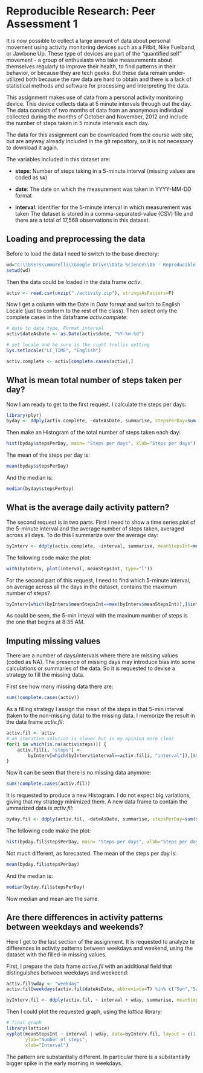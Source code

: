 # Reproducible Research: Peer Assessment 1
It is now possible to collect a large amount of data about personal movement using activity monitoring devices such as a Fitbit, Nike Fuelband, or Jawbone Up. These type of devices are part of the "quantified self" movement - a group of enthusiasts who take measurements about themselves regularly to improve their health, to find patterns in their behavior, or because they are tech geeks. But these data remain under-utilized both because the raw data are hard to obtain and there is a lack of statistical methods and software for processing and interpreting the data.

This assignment makes use of data from a personal activity monitoring device. This device collects data at 5 minute intervals through out the day. The data consists of two months of data from an anonymous individual collected during the months of October and November, 2012 and include the number of steps taken in 5 minute intervals each day.

The data for this assignment can be downloaded from the course web site, but are anyway already included in the git repository, so it is not necessary to download it again.

The variables included in this dataset are:

* **steps**: Number of steps taking in a 5-minute interval (missing
    values are coded as `NA`)

* **date**: The date on which the measurement was taken in YYYY-MM-DD
    format

* **interval**: Identifier for the 5-minute interval in which
    measurement was taken
The dataset is stored in a comma-separated-value (CSV) file and there are a total of 17,568 observations in this dataset.


## Loading and preprocessing the data
Before to load the data I need to switch to the base directory:
```r
wd="C:\\Users\\mmorelli\\Google Drive\\Data Science\\05 - Reproducible Research\\01 Peer\\RepData_PeerAssessment1"
setwd(wd)
```

Then the data could be loaded in the data frame *activ*:
```r
activ <- read.csv(unzip("./activity.zip"), stringsAsFactors=F)
```

Now I get a column with the Date in *Date* format and switch to English Locale (just to conform to the rest of the class). Then select only the complete cases in the dataframe *activ.complete*:
```r
# date to date type, Format interval
activ$dateAsDate <- as.Date(activ$date, "%Y-%m-%d")

# set locale and be sure is the right trellis setting
Sys.setlocale("LC_TIME", "English") 

activ.complete <- activ[complete.cases(activ),]

```

## What is mean total number of steps taken per day?
Now I am ready to get to the first request. I calculate the steps per days:
```r
library(plyr)
byday <- ddply(activ.complete, ~dateAsDate, summarise, stepsPerDay=sum(steps))
```

Then make an Histogram of the total number of steps taken each day:
```r
hist(byday$stepsPerDay, main= "Steps per days", xlab="Steps per days")
```

The mean of the steps per day is:
```r
mean(byday$stepsPerDay)
```

And the median is:
```r
median(byday$stepsPerDay)
```

## What is the average daily activity pattern?
The second request is in two parts. First I need to show a time series plot of the 5-minute interval and the average number of steps taken, averaged across all days. To do this I summarize over the average day:
```r
byInterv <- ddply(activ.complete, ~interval, summarise, meanStepsInt=mean(steps))
```

The following code make the plot:
```r
with(byInterv, plot(interval, meanStepsInt, type="l"))
```

For the second part of this request, I need to find which 5-minute interval, on average across all the days in the dataset, contains the maximum number of steps? 
```r
byInterv[which(byInterv$meanStepsInt==max(byInterv$meanStepsInt)),]$interval
```

As could be seen, the 5-min inteval with the maxinum number of steps is the one that begins at 8:35 AM.

## Imputing missing values
There are a number of days/intervals where there are missing values (coded as NA). The presence of missing days may introduce bias into some calculations or summaries of the data. So it is requested to devise a strategy to fill the missing data.

First see how many missing data there are:
```r
sum(!complete.cases(activ))
```

As a filling strategy I assign the mean of the steps in that 5-min interval (taken to the non-missing data) to the missing data. I memorize the result in the data frame *activ.fil*:

```r
activ.fil <- activ
# an iterative solution is slower but in my opinion more clear
for(i in which(is.na(activ$steps))) {
    activ.fil[i, "steps"] <- 
        byInterv[which(byInterv$interval==activ.fil[i, "interval"]),]$meanStepsInt
}
```

Now it can be seen that there is no missing data anymore:
```r
sum(!complete.cases(activ.fil))
```

It is requested to produce a new Histogram. I do not expect big variations, giving that my strategy minimized them. A new data frame to contain the ummarized data is *activ.fil*:
```r
byday.fil <- ddply(activ.fil, ~dateAsDate, summarise, stepsPerDay=sum(steps))
```

The following code make the plot:   
```r
hist(byday.fil$stepsPerDay, main= "Steps per days", xlab="Steps per days")
```

Not much different, as forecasted. 
The mean of the steps per day is:
```r
mean(byday.fil$stepsPerDay)
```

And the median is:
```r
median(byday.fil$stepsPerDay)
```

Now median and mean are the same.


## Are there differences in activity patterns between weekdays and weekends?
Here I get to the last section of the assignment. It is requested to analyze te differences in activity patterns between weekdays and weekend, using the dataset with the filled-in missing values.

First, I prepare the data frame *active.fil* with an additional field that distinguishes between weekdays and weekeend:
```r
activ.fil$wday <- "weekday"
activ.fil[weekdays(activ.fil$dateAsDate, abbreviate=T) %in% c("Sun","Sat"), "wday"] <- "weekend"

byInterv.fil <- ddply(activ.fil, ~ interval + wday, summarise, meanStepsInt=mean(steps))
```

Then I could plot the requested graph, using the *lattice* library:
```r
# final graph
library(lattice)
xyplot(meanStepsInt ~ interval | wday, data=byInterv.fil, layout = c(1,2), type="l",
       ylab="Number of steps",
       xlab="Interval")
```

The pattern are substantially different. In particular there is a substantially bigger spike in the early morning in weekdays.








